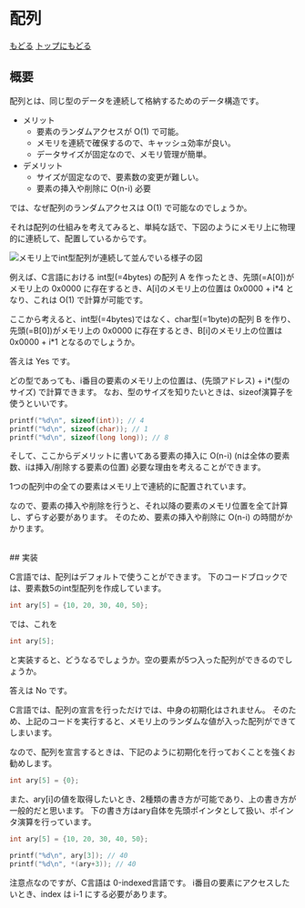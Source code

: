 
<Layout>

# 配列

[もどる](/structures)
[トップにもどる](/)

## 概要

配列とは、同じ型のデータを連続して格納するためのデータ構造です。

- メリット
    - 要素のランダムアクセスが O(1) で可能。
    - メモリを連続で確保するので、キャッシュ効率が良い。
    - データサイズが固定なので、メモリ管理が簡単。
- デメリット
    - サイズが固定なので、要素数の変更が難しい。
    - 要素の挿入や削除に O(n-i) 必要

では、なぜ配列のランダムアクセスは O(1) で可能なのでしょうか。

それは配列の仕組みを考えてみると、単純な話で、下図のようにメモリ上に物理的に連続して、配置しているからです。

![メモリ上でint型配列が連続して並んでいる様子の図]()

例えば、C言語における int型(=4bytes) の配列 A を作ったとき、先頭(=A[0])がメモリ上の 0x0000 に存在するとき、A[i]のメモリ上の位置は 0x0000 + i*4 となり、これは O(1) で計算が可能です。

ここから考えると、int型(=4bytes)ではなく、char型(=1byte)の配列 B を作り、先頭(=B[0])がメモリ上の 0x0000 に存在するとき、B[i]のメモリ上の位置は 0x0000 + i*1 となるのでしょうか。

答えは Yes です。

どの型であっても、i番目の要素のメモリ上の位置は、(先頭アドレス) + i*(型のサイズ) で計算できます。
なお、型のサイズを知りたいときは、sizeof演算子を使うといいです。

```c
printf("%d\n", sizeof(int)); // 4
printf("%d\n", sizeof(char)); // 1
printf("%d\n", sizeof(long long)); // 8
```

そして、ここからデメリットに書いてある要素の挿入に O(n-i) (nは全体の要素数、iは挿入/削除する要素の位置) 必要な理由を考えることができます。

1つの配列中の全ての要素はメモリ上で連続的に配置されています。

なので、要素の挿入や削除を行うと、それ以降の要素のメモリ位置を全て計算し、ずらす必要があります。
そのため、要素の挿入や削除に O(n-i) の時間がかかります。

<br />
## 実装

C言語では、配列はデフォルトで使うことができます。
下のコードブロックでは、要素数5のint型配列を作成しています。

```c
int ary[5] = {10, 20, 30, 40, 50};
```

では、これを
```c
int ary[5];
```
と実装すると、どうなるでしょうか。空の要素が5つ入った配列ができるのでしょうか。

答えは No です。

C言語では、配列の宣言を行っただけでは、中身の初期化はされません。
そのため、上記のコードを実行すると、メモリ上のランダムな値が入った配列ができてしまいます。

なので、配列を宣言するときは、下記のように初期化を行っておくことを強くお勧めします。
```c
int ary[5] = {0};
```

また、ary[i]の値を取得したいとき、2種類の書き方が可能であり、上の書き方が一般的だと思います。
下の書き方はary自体を先頭ポインタとして扱い、ポインタ演算を行っています。

```c
int ary[5] = {10, 20, 30, 40, 50};

printf("%d\n", ary[3]); // 40
printf("%d\n", *(ary+3)); // 40
```

<Notion error>

注意点なのですが、C言語は 0-indexed言語です。
i番目の要素にアクセスしたいとき、index は i-1 にする必要があります。

</Notion>

</Layout>